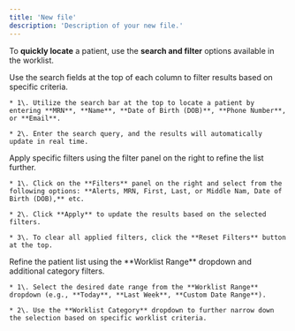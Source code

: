 ```yaml
---
title: 'New file'
description: 'Description of your new file.'
---
```


To **quickly locate** a patient, use the **search and filter** options available in the worklist.

<CardGroup cols="2">
  <Card title="Search Fields" icon="sparkles">
    Use the search fields at the top of each column to filter results based on specific criteria.

    * 1\. Utilize the search bar at the top to locate a patient by entering **MRN**, **Name**, **Date of Birth (DOB)**, **Phone Number**, or **Email**.

    * 2\. Enter the search query, and the results will automatically update in real time.
  </Card>

  <Card title="Filter Panel" icon="Filter">
    Apply specific filters using the filter panel on the right to refine the list further.

    * 1\. Click on the **Filters** panel on the right and select from the following options: **Alerts, MRN, First, Last, or Middle Nam, Date of Birth (DOB),** etc.

    * 2\. Click **Apply** to update the results based on the selected filters.

    * 3\. To clear all applied filters, click the **Reset Filters** button at the top.
  </Card>

  <Card title="Worklist Dropdown" icon="list">
    Refine the patient list using the **Worklist Range** dropdown and additional category filters.

    * 1\. Select the desired date range from the **Worklist Range** dropdown (e.g., **Today**, **Last Week**, **Custom Date Range**).

    * 2\. Use the **Worklist Category** dropdown to further narrow down the selection based on specific worklist criteria.
  </Card>
</CardGroup>